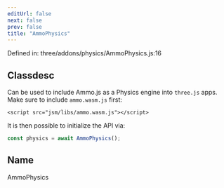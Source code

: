 ```yaml
---
editUrl: false
next: false
prev: false
title: "AmmoPhysics"
---
```


Defined in: three/addons/physics/AmmoPhysics.js:16

## Classdesc

Can be used to include Ammo.js as a Physics engine into
`three.js` apps. Make sure to include `ammo.wasm.js` first:
```
<script src="jsm/libs/ammo.wasm.js"></script>
```
It is then possible to initialize the API via:
```js
const physics = await AmmoPhysics();
```

## Name

AmmoPhysics
